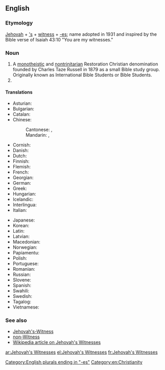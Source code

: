==English==

===Etymology===
[[Jehovah]] + [['s]] + [[witness]] + [[-es]]; name adopted in 1931 and inspired by the Bible verse of Isaiah 43:10 "You are my witnesses."

===Noun===
{{head|en|plural|head=[[Jehovah]][[-'s|'s]] [[witness|Witnesses]]}}

# A [[monotheistic]] and [[nontrinitarian]] Restoration Christian denomination founded by Charles Taze Russell in 1879 as a small Bible study group. Originally known as International Bible Students or Bible Students.
# {{plural of|Jehovah's Witness|lang=en}}

====Translations====
{{trans-top|denomination}}
* Asturian: {{t|ast|Testigos de Xehová}}
* Bulgarian: {{t|bg|Свидетелите на Йехова|tr=Svidetelite na Yekhova}}
* Catalan: {{t|ca|Testimonis de Jehovà}}
* Chinese:
*: Cantonese: {{t|yue|耶和華見證人|sc=Hani}}, {{t|yue|耶和华见证人|tr=je4 wo4 waa4 gin3 zing3 jan4|sc=Hani}}
*: Mandarin: {{t+|cmn|耶和華見證人|sc=Hani}}, {{t|cmn|耶和华见证人|tr=Yēhéhuá Jiànzhèngrén|sc=Hani}}
* Cornish: {{t|kw|Dustunyoryon Yehovah}}
* Danish: {{t|da|Jehovas Vidner|n-p}}
* Dutch: {{t|nl|Jehovah's Getuigen|p}}
* Finnish: {{t|fi|Jehovan todistajat}}
* Flemish: {{t|nl|Getuigen van Jehova|p}}
* French: {{t|fr|Témoins de Jéhovah|m-p}}
* Georgian: {{t|ka|იეჰოვას მოწმეები}}
* German: {{t|de|Zeugen Jehovas|m-p}}
* Greek: {{t+|el|Μάρτυρες του Ιεχωβά|p}}
* Hungarian: {{t+|hu|Jehova Tanúi|p}}
* Icelandic: {{t|is|Vottar Jehóva|p}}
* Interlingua: {{t|ia|Testes de Jehovah|p}}
* Italian: {{t|it|Testimoni di Geova|m-p}}
{{trans-mid}}
* Japanese: {{t|ja|エホバの証人|tr=ehoba-no-shōnin}}
* Korean: {{t|ko|여호와의 증인|tr=Yeohowaui Jeungin}}
* Latin: {{t|la|Testes Iehova}}
* Latvian: {{t|lv|Jehovas liecinieki|p}}
* Macedonian: {{t|mk|Јеховини сведоци|m-p|tr=Jehóvini svédoci}}
* Norwegian: {{t|no|Jehovas vitner|n}}
* Papiamentu: {{t|pap|Testigunan di Yehova}}
* Polish: {{t|pl|Świadkowie Jehowy|p}}
* Portuguese: {{t+|pt|Testemunhas de Jeová|f-p}}
* Romanian: {{t|ro|Martorii lui Iehova}}
* Russian: {{t|ru|Свиде́тели Иего́вы|m-p}}
* Slovene: {{t|sl|Jehovove priče|f-p}}
* Spanish: {{t|es|Testigos de Jehová|m-p}}
* Swahili: {{t|sw|Mashahidi wa Yehova}}
* Swedish: {{t|sv|Jehovas vittnen}}
* Tagalog: {{t|tl|Mga Saksi ni Jehova}}
* Vietnamese: {{t|vi|Nhân chứng Giê-hô-va}}
{{trans-bottom}}

===See also===
* [[Jehovah's-Witness]]
* [[non-Witness]]
* [[w:Jehovah's_Witnesses|Wikipedia article on Jehovah's Witnesses]]

[[Category:English plurals ending in "-es"]]
[[Category:en:Christianity]]

[[ar:Jehovah's Witnesses]]
[[el:Jehovah's Witnesses]]
[[fr:Jehovah's Witnesses]]